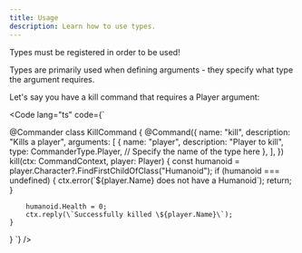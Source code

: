 ```yaml
---
title: Usage
description: Learn how to use types.
---
```



<Aside>Types must be registered in order to be used!</Aside>

Types are primarily used when defining arguments - they specify what type the argument
requires.

Let's say you have a kill command that requires a Player argument:

<Code lang="ts" code={`

@Commander
class KillCommand {
    @Command({
        name: "kill",
        description: "Kills a player",
        arguments: [
            {
                name: "player",
                description: "Player to kill",
                type: CommanderType.Player, // Specify the name of the type here
            },
        ],
    })
    kill(ctx: CommandContext, player: Player) {
        const humanoid = player.Character?.FindFirstChildOfClass("Humanoid");
        if (humanoid === undefined) {
            ctx.error(\`\${player.Name} does not have a Humanoid\`);
            return;
        }

        humanoid.Health = 0;
        ctx.reply(\`Successfully killed \${player.Name}\`);
    }
}
`} />